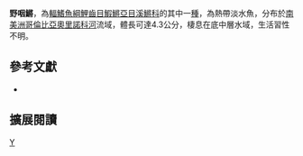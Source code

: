 {{Speciesbox 
| taxon = Laimosemion corpulentus
| status = NE
| status_system = IUCN3.1
| authority =  [[Thomerson|Thomerson]] & [[Taphorn|Taphorn]], 1993
| synonyms = *''Rivulus corpulentus, Thomerson & Taphorn, 1993''
}}
'''野咽鱂'''，為[[輻鰭魚綱|輻鰭魚綱]][[鯉齒目|鯉齒目]][[鰕鱂亞目|鰕鱂亞目]][[溪鱂科|溪鱂科]]的其中一[[種|種]]，為熱帶淡水魚，分布於[[南美洲|南美洲]][[哥倫比亞|哥倫比亞]][[奧里諾科河|奧里諾科河]]流域，體長可達4.3公分，棲息在底中層水域，生活習性不明。

== 參考文獻 ==
*{{FishBase_species|genus=Laimosemion|species=corpulentus|year=2014|month=8}}

== 擴展閱讀 ==
{{refbegin}}
{{wikispecies-inline|Laimosemion corpulentus|野咽鱂}}
{{refend}}
{{Taxonbar|from=Q5621753}}

[[Category:咽鱂屬|Y]]


{{魚類小作品}}